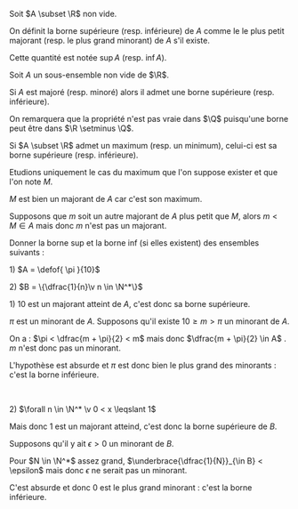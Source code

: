 

<Item type='definition' titre='borne supérieure et inferieure'>

Soit $A \subset \R$ non vide. 

On définit la borne supérieure (resp. inférieure) de $A$ comme le le plus petit majorant (resp. le plus grand minorant) de $A$ s'il existe. 

Cette quantité est notée $\sup A$ (resp. $\inf A$).
</Item>


<Item type='proposition' titre='existence de la borne supérieure et inférieure' tag='admis'>

Soit $A$ un sous-ensemble non vide de $\R$. 

Si $A$ est majoré (resp. minoré) alors il admet une borne supérieure (resp. inférieure).
</Item>

<Remarque titre=''>

On remarquera que la propriété n'est pas vraie dans $\Q$ puisqu'une borne peut être dans $\R \setminus \Q$.
</Remarque>


<Item type='proposition' titre='lien avec les extrêmums'>

Si $A \subset \R$ admet un maximum (resp. un minimum), celui-ci est sa borne supérieure (resp. inférieure). 
</Item>

<Hideable type='démonstration' titre=''>

Etudions uniquement le cas du maximum que l'on suppose exister et que l'on note $M$. 

$M$ est bien un majorant de $A$ car c'est son maximum. 

Supposons que $m$ soit un autre majorant de $A$ plus petit que $M$, alors $m < M \in A$ mais donc $m$ n'est pas un majorant.
</Hideable>

<Exercice titre=''>
Donner la borne sup et la borne inf (si elles existent) des ensembles suivants :

1\) $A = \defof{ \pi }{10}$

2\) $B = \{\dfrac{1}{n}\v n \in \N^*\}$
</Exercice>

<Hideable type='solution' titre=''>

1\) $10$ est un majorant atteint de $A$, c'est donc sa borne supérieure.

$\pi$ est un minorant de $A$. Supposons qu'il existe $10 \geqslant m > \pi$ un minorant de $A$.

On a : $\pi < \dfrac{m + \pi}{2} < m$ mais donc $\dfrac{m + \pi}{2} \in A$ . $m$ n'est donc pas un minorant.

L'hypothèse est absurde et $\pi$ est donc bien le plus grand des minorants : c'est la borne inférieure.

<br/>

2\) $\forall n \in \N^* \v 0 < x \leqslant 1$ 

Mais donc $1$ est un majorant atteind, c'est donc la borne supérieure de $B$.

Supposons qu'il y ait $\epsilon > 0$ un minorant de $B$. 

Pour $N \in \N^*$ assez grand, $\underbrace{\dfrac{1}{N}}_{\in B} < \epsilon$ mais donc $\epsilon$ ne serait pas un minorant. 

C'est absurde et donc $0$ est le plus grand minorant : c'est la borne inférieure.
</Hideable>